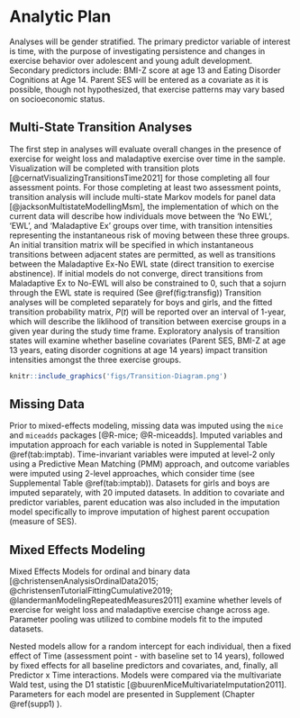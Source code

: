 
# Analytic Plan

Analyses will be gender stratified. The primary predictor variable of interest is time, with the purpose of investigating persistence and changes in exercise behavior over adolescent and young adult development. Secondary predictors include: BMI-Z score at age 13 and Eating Disorder Cognitions at Age 14. Parent SES will be entered as a covariate as it is possible, though not hypothesized, that exercise patterns may vary based on socioeconomic status. 

## Multi-State Transition Analyses

The first step in analyses will evaluate overall changes in the presence of exercise for weight loss and maladaptive exercise over time in the sample. Visualization will be completed with transition plots [@cernatVisualizingTransitionsTime2021] for those completing all four assessment points. For those completing at least two assessment points, transition analysis will include multi-state Markov models for panel data [@jacksonMultistateModellingMsm], the implementation of which on the current data will describe how individuals move between the 'No EWL', 'EWL', and 'Maladaptive Ex' groups over time, with transition intensities representing the instantaneous risk of moving between these three groups. An initial transition matrix will be specified in which instantaneous transitions between adjacent states are permitted, as well as transitions between the Maladaptive Ex-No EWL state (direct transition to exercise abstinence). If initial models do not converge, direct transitions from Maladaptive Ex to No-EWL will also be constrained to 0, such that a sojurn through the EWL state is required (See \@ref(fig:transfig)) Transition analyses will be completed separately for boys and girls, and the fitted transition probability matrix, $P(t)$ will be reported over an interval of 1-year, which will describe the liklihood of transition between exercise groups in a given year during the study time frame. Exploratory analysis of transition states will examine whether baseline covariates (Parent SES, BMI-Z at age 13 years, eating disorder cognitions at age 14 years) impact transition intensities amongst the three exercise groups.  

```r
knitr::include_graphics('figs/Transition-Diagram.png')
```


## Missing Data

Prior to mixed-effects modeling, missing data was imputed using the `mice` and `miceadds` packages [@R-mice; @R-miceadds]. Imputed variables and imputation approach for each variable is noted in Supplemental Table \@ref(tab:imptab). Time-invariant variables were imputed at level-2 only using a Predictive Mean Matching (PMM) approach, and outcome variables were imputed using 2-level approaches, which consider time (see Supplemental Table \@ref(tab:imptab)). Datasets for girls and boys are imputed separately, with 20 imputed datasets. In addition to covariate and predictor variables, parent education was also included in the imputation model specifically to improve imputation of highest parent occupation (measure of SES).

## Mixed Effects Modeling

Mixed Effects Models for ordinal and binary data [@christensenAnalysisOrdinalData2015; @christensenTutorialFittingCumulative2019; @landermanModelingRepeatedMeasures2011]  examine whether levels of exercise for weight loss and maladaptive exercise change across age. Parameter pooling was utilized to combine models fit to the imputed datasets.

Nested models allow for a random intercept for each individual, then a fixed effect of Time (assessment point - with baseline set to 14 years), followed by fixed effects for all baseline predictors and covariates, and, finally, all Predictor x Time interactions. Models were compared via the multivariate Wald test, using the D1 statistic [@buurenMiceMultivariateImputation2011]. Parameters for each model are presented in Supplement (Chapter \@ref(supp1) ). 

